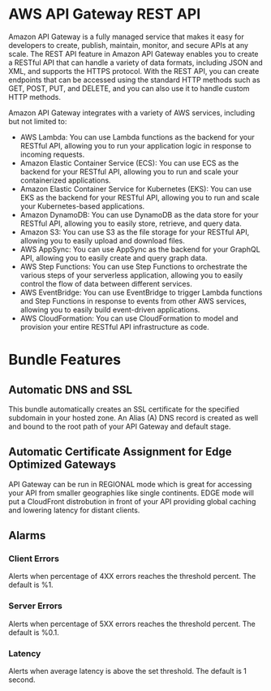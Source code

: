 # AWS API Gateway REST API

Amazon API Gateway is a fully managed service that makes it easy for developers to create, publish, maintain,
monitor, and secure APIs at any scale. The REST API feature in Amazon API Gateway enables you to create a
RESTful API that can handle a variety of data formats, including JSON and XML, and supports the HTTPS protocol.
With the REST API, you can create endpoints that can be accessed using the standard HTTP methods such as GET,
POST, PUT, and DELETE, and you can also use it to handle custom HTTP methods.

Amazon API Gateway integrates with a variety of AWS services, including but not limited to:

- AWS Lambda: You can use Lambda functions as the backend for your RESTful API, allowing you to run your application
  logic in response to incoming requests.
- Amazon Elastic Container Service (ECS): You can use ECS as the backend for your RESTful API, allowing you to run
  and scale your containerized applications.
- Amazon Elastic Container Service for Kubernetes (EKS): You can use EKS as the backend for your RESTful API, allowing
  you to run and scale your Kubernetes-based applications.
- Amazon DynamoDB: You can use DynamoDB as the data store for your RESTful API, allowing you to easily store, retrieve, and query data.
- Amazon S3: You can use S3 as the file storage for your RESTful API, allowing you to easily upload and download files.
- AWS AppSync: You can use AppSync as the backend for your GraphQL API, allowing you to easily create and query graph data.
- AWS Step Functions: You can use Step Functions to orchestrate the various steps of your serverless application, allowing
  you to easily control the flow of data between different services.
- AWS EventBridge: You can use EventBridge to trigger Lambda functions and Step Functions in response to events from other AWS services,
  allowing you to easily build event-driven applications.
- AWS CloudFormation: You can use CloudFormation to model and provision your entire RESTful API infrastructure as code.

# Bundle Features

## Automatic DNS and SSL

This bundle automatically creates an SSL certificate for the specified subdomain in your hosted zone. An Alias (A) DNS record is created as well and bound to the root path of your API
Gateway and default stage.

## Automatic Certificate Assignment for Edge Optimized Gateways

API Gateway can be run in REGIONAL mode which is great for accessing your API from smaller geographies like single continents. EDGE mode will put a CloudFront distrobution in front of
your API providing global caching and lowering latency for distant clients.

## Alarms

### Client Errors

Alerts when percentage of 4XX errors reaches the threshold percent. The default is %1.

### Server Errors

Alerts when percentage of 5XX errors reaches the threshold percent. The default is %0.1.

### Latency

Alerts when average latency is above the set threshold. The default is 1 second.
